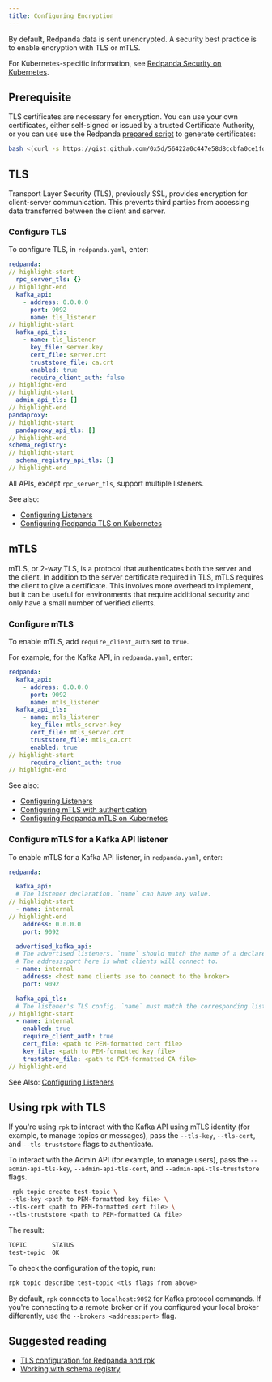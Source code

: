 ```yaml
---
title: Configuring Encryption
---
```


<head>
    <meta name="title" content="Configuring Encryption | Redpanda Docs"/>
    <meta name="description" content="You can encrypt data with TLS or mTLS."/>
</head>

By default, Redpanda data is sent unencrypted. A security best practice is to enable encryption with TLS or mTLS. 

For Kubernetes-specific information, see [Redpanda Security on Kubernetes](/docs/security/security-kubernetes). 

## Prerequisite

TLS certificates are necessary for encryption. You can use your own certificates, either self-signed or issued by a trusted Certificate Authority, or you can use use the Redpanda [prepared script](https://gist.github.com/0x5d/30404e0b3376a3724da828f1db5a3b1d29ffebf5) to generate certificates:

```bash
bash <(curl -s https://gist.github.com/0x5d/56422a0c447e58d8ccbfa0ce1fd6bac6/raw/30404e0b3376a3724da828f1db5a3b1d29ffebf5/generate-certs.sh)
```

## TLS

Transport Layer Security (TLS), previously SSL, provides encryption for client-server communication. This prevents third parties from accessing data transferred between the client and server.  

### Configure TLS

To configure TLS, in `redpanda.yaml`, enter:

```yaml
redpanda:
// highlight-start
  rpc_server_tls: {}
// highlight-end
  kafka_api:
    - address: 0.0.0.0
      port: 9092
      name: tls_listener
// highlight-start
  kafka_api_tls:
    - name: tls_listener
      key_file: server.key
      cert_file: server.crt
      truststore_file: ca.crt
      enabled: true
      require_client_auth: false
// highlight-end
// highlight-start
  admin_api_tls: []
// highlight-end
pandaproxy:
// highlight-start
  pandaproxy_api_tls: []
// highlight-end
schema_registry:
// highlight-start
  schema_registry_api_tls: []
// highlight-end
```

All APIs, except `rpc_server_tls`, support multiple listeners. 

See also: 
- [Configuring Listeners](/docs/cluster-administration/listener-configuration)
- [Configuring Redpanda TLS on Kubernetes](/docs/security/tls-kubernetes)

## mTLS

mTLS, or 2-way TLS, is a protocol that authenticates both the server and the client. In addition to the server certificate required in TLS, mTLS requires the client to give a certificate. This involves more overhead to implement, but it can be useful for environments that require additional security and only have a small number of verified clients.

### Configure mTLS 

To enable mTLS, add `require_client_auth` set to `true`. 

For example, for the Kafka API, in `redpanda.yaml`, enter: 

```yaml
redpanda:
  kafka_api:
    - address: 0.0.0.0
      port: 9092
      name: mtls_listener
  kafka_api_tls:
    - name: mtls_listener
      key_file: mtls_server.key
      cert_file: mtls_server.crt
      truststore_file: mtls_ca.crt
      enabled: true
// highlight-start
      require_client_auth: true
// highlight-end
```

See also: 
- [Configuring Listeners](/docs/cluster-administration/listener-configuration)
- [Configuring mTLS with authentication](/docs/security/authentication)
- [Configuring Redpanda mTLS on Kubernetes](/docs/security/kubernetes-mtls)

### Configure mTLS for a Kafka API listener

To enable mTLS for a Kafka API listener, in `redpanda.yaml`, enter:

```yaml
redpanda:

  kafka_api:
  # The listener declaration. `name` can have any value.
// highlight-start
  - name: internal
// highlight-end
    address: 0.0.0.0
    port: 9092

  advertised_kafka_api:
  # The advertised listeners. `name` should match the name of a declared listener.
  # The address:port here is what clients will connect to.
  - name: internal
    address: <host name clients use to connect to the broker>
    port: 9092

  kafka_api_tls:
  # The listener's TLS config. `name` must match the corresponding listener's name.
// highlight-start
  - name: internal
    enabled: true
    require_client_auth: true
    cert_file: <path to PEM-formatted cert file>
    key_file: <path to PEM-formatted key file>
    truststore_file: <path to PEM-formatted CA file>
// highlight-end
```

See Also: [Configuring Listeners](/docs/cluster-administration/listener-configuration)

## Using rpk with TLS

If you're using `rpk` to interact with the Kafka API using mTLS identity (for example, to manage topics or messages), pass the `--tls-key`, `--tls-cert`, and `--tls-truststore` flags to authenticate.

To interact with the Admin API (for example, to manage users), pass the `--admin-api-tls-key`, `--admin-api-tls-cert`, and `--admin-api-tls-truststore` flags.

```bash
 rpk topic create test-topic \
--tls-key <path to PEM-formatted key file> \
--tls-cert <path to PEM-formatted cert file> \
--tls-truststore <path to PEM-formatted CA file>
```

The result: 

```bash
TOPIC       STATUS
test-topic  OK
```

To check the configuration of the topic, run:

```bash
rpk topic describe test-topic <tls flags from above>
```

By default, `rpk` connects to `localhost:9092` for Kafka protocol commands. If you're connecting to a remote broker or if you configured your local broker differently, use the `--brokers <address:port>` flag. 

## Suggested reading

- [TLS configuration for Redpanda and rpk](https://redpanda.com/blog/tls-config/)
- [Working with schema registry](https://redpanda.com/blog/schema_registry/)

